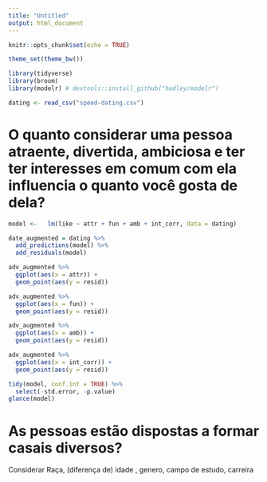 ```yaml
---
title: "Untitled"
output: html_document
---
```


```r
knitr::opts_chunk$set(echo = TRUE)

theme_set(theme_bw())

library(tidyverse)
library(broom)
library(modelr) # devtools::install_github("hadley/modelr")
```

```r
dating <- read_csv("speed-dating.csv")

```

# O quanto considerar uma pessoa atraente, divertida, ambiciosa e ter ter interesses em comum com ela influencia o quanto você gosta de dela?
```r
model <-   lm(like ~ attr + fun + amb + int_corr, data = dating)

date_augmented = dating %>% 
  add_predictions(model) %>% 
  add_residuals(model)

adv_augmented %>% 
  ggplot(aes(x = attr)) + 
  geom_point(aes(y = resid))

adv_augmented %>% 
  ggplot(aes(x = fun)) + 
  geom_point(aes(y = resid))

adv_augmented %>% 
  ggplot(aes(x = amb)) + 
  geom_point(aes(y = resid))

adv_augmented %>% 
  ggplot(aes(x = int_corr)) + 
  geom_point(aes(y = resid))

tidy(model, conf.int = TRUE) %>% 
  select(-std.error, -p.value)
glance(model)
```


# As pessoas estão dispostas a formar casais diversos?

Considerar Raça, (diferença de) idade , genero, campo de estudo, carreira